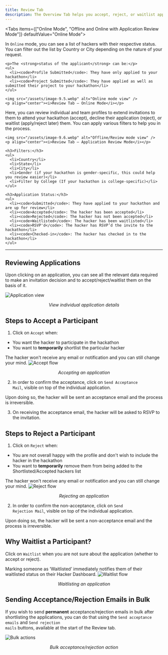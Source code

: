 ```yaml
---
title: Review Tab
description: The Overview Tab helps you accept, reject, or waitlist applications as per your hackathon guideline.
---
```



<Tabs items={["Online Mode", "Offline and Online with Application Review Mode"]} defaultValue="Online Mode">
  <Tab value="Online Mode">
    <p>
      In <code>Online</code> mode, you can see a list of hackers with their respective status. You can filter out the list by Country or City depending on the nature of your request.
    </p>

    <p>The <strong>status of the applicant</strong> can be:</p>
    <ul>
      <li><code>Profile Submitted</code>: They have only applied to your hackathon</li>
      <li><code>Project Submitted</code>: They have applied as well as submitted their project to your hackathon</li>
    </ul>

    <img src="/assets/image-9.5.webp" alt="Online mode view" />
    <p align="center"><i>Review Tab – Online Mode</i></p>
  </Tab>

  <Tab value="Offline and Online with Application Review Mode">
    <p>
      Here, you can review individual and team profiles to extend invitations to them to attend your hackathon (accept), decline their application (reject), or waitlist (apply/reject later) them. You can apply various filters to help you in the process.
    </p>

    <img src="/assets/image-9.6.webp" alt="Offline/Review mode view" />
    <p align="center"><i>Review Tab – Application Review Mode</i></p>

    <h3>Filters:</h3>
    <ul>
      <li>Country</li>
      <li>State</li>
      <li>City</li>
      <li>Gender (if your hackathon is gender-specific, this could help you review easier)</li>
      <li>Filter by College (If your hackathon is college-specific)</li>
    </ul>

    <h3>Application Status:</h3>
    <ul>
      <li><code>Submitted</code>: They have applied to your hackathon and are up for review</li>
      <li><code>Accepted</code>: The hacker has been accepted</li>
      <li><code>Rejected</code>: The hacker has not been accepted</li>
      <li><code>Waitlisted</code>: The hacker has been waitlisted</li>
      <li><code>RSVP'd</code>: The hacker has RSVP’d the invite to the hackathon</li>
      <li><code>Checked-in</code>: The hacker has checked in to the hackathon</li>
    </ul>
  </Tab>
</Tabs>

---

## Reviewing Applications

<p>
  Upon clicking on an application, you can see all the relevant data required to make an invitation decision and to accept/reject/waitlist them on the basis of it.
</p>

<img src="/assets/image-9.7.webp" alt="Application view" />
<p align="center"><i>View individual application details</i></p>


## Steps to Accept a Participant

1. Click on <code>Accept</code> when:
  - You want the hacker to participate in the hackathon
  - You want to <strong>temporarily</strong> shortlist the particular hacker

<Callout title="Note" type="info">
  The hacker won't receive any email or notification and you can still change your mind.
</Callout>

<img src="/assets/image-9.8.webp" alt="Accept flow" />
<p align="center"><i>Accepting an application</i></p>

2. In order to confirm the acceptance, click on <code>Send Acceptance Mail</code>, visible on top of the individual application.

<Callout title="Irreversible Action" type="warning">
  Upon doing so, the hacker will be sent an acceptance email and the process is irreversible.
</Callout>

3. On receiving the acceptance email, the hacker will be asked to RSVP to the invitation.


## Steps to Reject a Participant

1. Click on <code>Reject</code> when:
  - You are not overall happy with the profile and don't wish to include the hacker in the hackathon
  - You want to <strong>temporarily</strong> remove them from being added to the Shortlisted/Accepted hackers list

<Callout title="Note" type="info">
  The hacker won't receive any email or notification and you can still change your mind.
</Callout>

<img src="/assets/image-9.9.webp" alt="Reject flow" />
<p align="center"><i>Rejecting an application</i></p>

2. In order to confirm the non-acceptance, click on <code>Send Rejection Mail</code>, visible on top of the individual application.

<Callout title="Irreversible Action" type="warning">
  Upon doing so, the hacker will be sent a non-acceptance email and the process is irreversible.
</Callout>


## Why Waitlist a Participant?

Click on <code>Waitlist</code> when you are not sure about the application (whether to accept or reject).

<Callout title="Note" type="warning">
  Marking someone as ‘Waitlisted’ immediately notifies them of their waitlisted status on their Hacker Dashboard.
</Callout>

<img src="/assets/image-9.10.webp" alt="Waitlist flow" />
<p align="center"><i>Waitlisting an application</i></p>


## Sending Acceptance/Rejection Emails in Bulk

If you wish to send <strong>permanent</strong> acceptance/rejection emails in bulk after shortlisting the applications, you can do that using the <code>Send acceptance emails</code> and <code>Send rejection mails</code> buttons, available at the start of the Review tab.

<img src="/assets/image-9.11.webp" alt="Bulk actions" />
<p align="center"><i>Bulk acceptance/rejection action</i></p>

